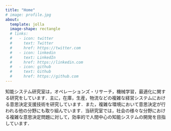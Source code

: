 ```yaml
---
title: "Home"
# image: profile.jpg
about:
  template: jolla
  image-shape: rectangle
  # links:
  #   - icon: twitter
  #     text: Twitter
  #     href: https://twitter.com
  #   - icon: linkedin
  #     text: LinkedIn
  #     href: https://linkedin.com
  #   - icon: github
  #     text: Github
  #     href: https://github.com
---
```


知能システム研究室は，オペレーションズ・リサーチ，機械学習，最適化に関する研究をしています．主に，在庫，生産，物流などの複雑な経営システムにおける意思決定支援技術を研究しています．また，複雑な環境において意思決定が行われる他の分野にも取り組んでいます．当研究室では，社会の様々な分野における複雑な意思決定問題に対して，効率的で人間中心の知能システムの開発を目指しています．
